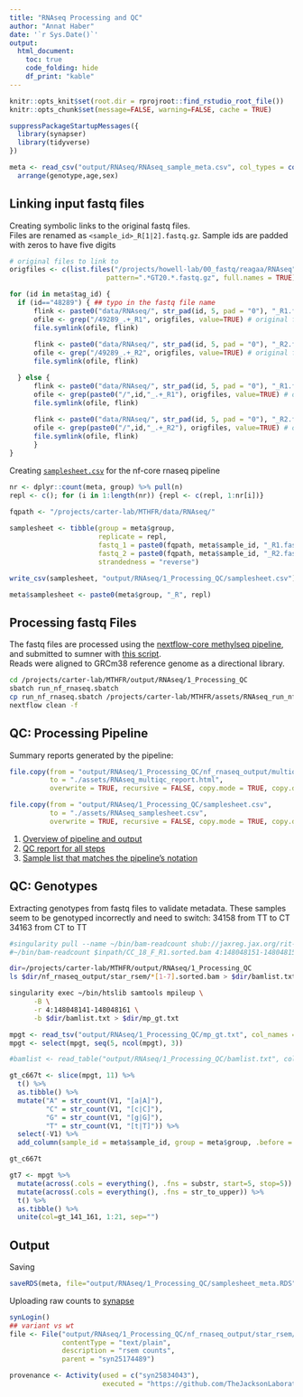 ```yaml
---
title: "RNAseq Processing and QC"
author: "Annat Haber"
date: '`r Sys.Date()`'
output:
  html_document:
    toc: true
    code_folding: hide
    df_print: "kable"
---
```


```r
knitr::opts_knit$set(root.dir = rprojroot::find_rstudio_root_file())
knitr::opts_chunk$set(message=FALSE, warning=FALSE, cache = TRUE)
```

```r
suppressPackageStartupMessages({
  library(synapser)
  library(tidyverse)
})
```

```r
meta <- read_csv("output/RNAseq/RNAseq_sample_meta.csv", col_types = cols(.default = "c")) %>% 
  arrange(genotype,age,sex)
```

## Linking input fastq files
Creating symbolic links to the original fastq files.  
Files are renamed as `<sample_id>_R[1|2].fastq.gz`. Sample ids are padded with zeros to have five digits      
```r
# original files to link to
origfiles <- c(list.files("/projects/howell-lab/00_fastq/reagaa/RNAseq",
                        pattern=".*GT20.*.fastq.gz", full.names = TRUE))

for (id in meta$tag_id) {
  if (id=="48289") { ## typo in the fastq file name
      flink <- paste0("data/RNAseq/", str_pad(id, 5, pad = "0"), "_R1.fastq.gz") # link name and path
      ofile <- grep("/49289_.+_R1", origfiles, value=TRUE) # original file name and path
      file.symlink(ofile, flink)
      
      flink <- paste0("data/RNAseq/", str_pad(id, 5, pad = "0"), "_R2.fastq.gz") # link name and path
      ofile <- grep("/49289_.+_R2", origfiles, value=TRUE) # original file name and path
      file.symlink(ofile, flink)

  } else {
      flink <- paste0("data/RNAseq/", str_pad(id, 5, pad = "0"), "_R1.fastq.gz") # link name and path
      ofile <- grep(paste0("/",id,"_.+_R1"), origfiles, value=TRUE) # original file name and path
      file.symlink(ofile, flink)
      
      flink <- paste0("data/RNAseq/", str_pad(id, 5, pad = "0"), "_R2.fastq.gz") # link name and path
      ofile <- grep(paste0("/",id,"_.+_R2"), origfiles, value=TRUE) # original file name and path
      file.symlink(ofile, flink)
      }
}
```

Creating [`samplesheet.csv`](https://github.com/nf-core/rnaseq/blob/3.0/assets/samplesheet.csv) for the nf-core rnaseq pipeline
```r
nr <- dplyr::count(meta, group) %>% pull(n)
repl <- c(); for (i in 1:length(nr)) {repl <- c(repl, 1:nr[i])}

fqpath <- "/projects/carter-lab/MTHFR/data/RNAseq/"
  
samplesheet <- tibble(group = meta$group,
                      replicate = repl,
                      fastq_1 = paste0(fqpath, meta$sample_id, "_R1.fastq.gz"),
                      fastq_2 = paste0(fqpath, meta$sample_id, "_R2.fastq.gz"),
                      strandedness = "reverse")

write_csv(samplesheet, "output/RNAseq/1_Processing_QC/samplesheet.csv")

meta$samplesheet <- paste0(meta$group, "_R", repl)
```

## Processing fastq Files
The fastq files are processed using the [nextflow-core methylseq pipeline](https://github.com/nf-core/methylseq), and submitted to sumner with [this script](assets/RRBS_run_nf_methylseq.sbatch).  
Reads were aligned to GRCm38 reference genome as a directional library. 
```bash
cd /projects/carter-lab/MTHFR/output/RNAseq/1_Processing_QC
sbatch run_nf_rnaseq.sbatch
cp run_nf_rnaseq.sbatch /projects/carter-lab/MTHFR/assets/RNAseq_run_nf_rnaseq.sbatch
nextflow clean -f
```

## QC: Processing Pipeline
Summary reports generated by the pipeline:
```r
file.copy(from = "output/RNAseq/1_Processing_QC/nf_rnaseq_output/multiqc/star_rsem/multiqc_report.html", 
          to = "./assets/RNAseq_multiqc_report.html", 
          overwrite = TRUE, recursive = FALSE, copy.mode = TRUE, copy.date = TRUE)

file.copy(from = "output/RNAseq/1_Processing_QC/samplesheet.csv", 
          to = "./assets/RNAseq_samplesheet.csv", 
          overwrite = TRUE, recursive = FALSE, copy.mode = TRUE, copy.date = TRUE)
```
1. [Overview of pipeline and output](https://nf-co.re/rnaseq/3.0/output)  
2. [QC report for all steps](assets/RNAseq_multiqc_report.html)   
3. [Sample list that matches the pipeline's notation](assets/RNAseq_samplesheet.csv)

## QC: Genotypes
Extracting genotypes from fastq files to validate metadata.
These samples seem to be genotyped incorrectly and need to switch:
34158 from TT to CT  
34163 from CT to TT  
```bash
#singularity pull --name ~/bin/bam-readcount shub://jaxreg.jax.org/rit-ci/bam-readcount:v0.8
#~/bin/bam-readcount $inpath/CC_18_F_R1.sorted.bam 4:148048151-148048151

dir=/projects/carter-lab/MTHFR/output/RNAseq/1_Processing_QC
ls $dir/nf_rnaseq_output/star_rsem/*[1-7].sorted.bam > $dir/bamlist.txt

singularity exec ~/bin/htslib samtools mpileup \
      -B \
      -r 4:148048141-148048161 \
      -b $dir/bamlist.txt > $dir/mp_gt.txt
```

```r
mpgt <- read_tsv("output/RNAseq/1_Processing_QC/mp_gt.txt", col_names = FALSE)
mpgt <- select(mpgt, seq(5, ncol(mpgt), 3))

#bamlist <- read_table("output/RNAseq/1_Processing_QC/bamlist.txt", col_names = FALSE)

gt_c667t <- slice(mpgt, 11) %>%
  t() %>%
  as.tibble() %>%
  mutate("A" = str_count(V1, "[a|A]"),
         "C" = str_count(V1, "[c|C]"),
         "G" = str_count(V1, "[g|G]"),
         "T" = str_count(V1, "[t|T]")) %>%
  select(-V1) %>%
  add_column(sample_id = meta$sample_id, group = meta$group, .before = 1)

gt_c667t
```

```r
gt7 <- mpgt %>%
  mutate(across(.cols = everything(), .fns = substr, start=5, stop=5)) %>%
  mutate(across(.cols = everything(), .fns = str_to_upper)) %>%
  t() %>%
  as.tibble() %>%
  unite(col=gt_141_161, 1:21, sep="")
```

## Output
Saving
```r
saveRDS(meta, file="output/RNAseq/1_Processing_QC/samplesheet_meta.RDS")
```
Uploading raw counts to [synapse](https://www.synapse.org/#!Synapse:syn25834044)
```r
synLogin() 
## variant vs wt
file <- File("output/RNAseq/1_Processing_QC/nf_rnaseq_output/star_rsem/rsem.merged.gene_counts.tsv",
             contentType = "text/plain",
             description = "rsem counts",
             parent = "syn25174489")

provenance <- Activity(used = c("syn25834043"),
                       executed = "https://github.com/TheJacksonLaboratory/MTHFR_C667T/blob/master/RNAseq_1_Processing_QC.Rmd")
```